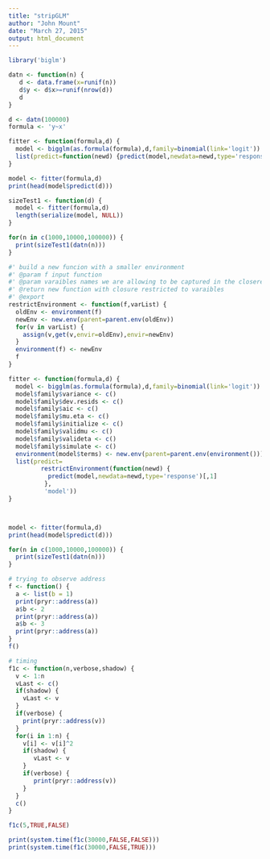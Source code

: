 ```yaml
---
title: "stripGLM"
author: "John Mount"
date: "March 27, 2015"
output: html_document
---
```



```r
library('biglm')

datn <- function(n) {
   d <- data.frame(x=runif(n))
   d$y <- d$x>=runif(nrow(d))
   d
}

d <- datn(100000)
formula <- 'y~x'

fitter <- function(formula,d) {
  model <- bigglm(as.formula(formula),d,family=binomial(link='logit'))
  list(predict=function(newd) {predict(model,newdata=newd,type='response')[,1]})
}

model <- fitter(formula,d)
print(head(model$predict(d)))

sizeTest1 <- function(d) {
  model <- fitter(formula,d)
  length(serialize(model, NULL))
}

for(n in c(1000,10000,100000)) {
  print(sizeTest1(datn(n)))
}

#' build a new funcion with a smaller environment
#' @param f input function
#' @param varaibles names we are allowing to be captured in the closere
#' @return new function with closure restricted to varaibles
#' @export
restrictEnvironment <- function(f,varList) {
  oldEnv <- environment(f)
  newEnv <- new.env(parent=parent.env(oldEnv))
  for(v in varList) {
    assign(v,get(v,envir=oldEnv),envir=newEnv)
  }
  environment(f) <- newEnv
  f
}

fitter <- function(formula,d) {
  model <- bigglm(as.formula(formula),d,family=binomial(link='logit'))
  model$family$variance <- c()
  model$family$dev.resids <- c()
  model$family$aic <- c()
  model$family$mu.eta <- c()
  model$family$initialize <- c()
  model$family$validmu <- c()
  model$family$valideta <- c()
  model$family$simulate <- c()
  environment(model$terms) <- new.env(parent=parent.env(environment()))
  list(predict=
         restrictEnvironment(function(newd) {
           predict(model,newdata=newd,type='response')[,1]
          },
          'model'))
}



model <- fitter(formula,d)
print(head(model$predict(d)))

for(n in c(1000,10000,100000)) {
  print(sizeTest1(datn(n)))
}
```

```r
# trying to observe address
f <- function() {
  a <- list(b = 1)
  print(pryr::address(a))
  a$b <- 2
  print(pryr::address(a))
  a$b <- 3
  print(pryr::address(a))
}
f()

# timing
f1c <- function(n,verbose,shadow) {
  v <- 1:n
  vLast <- c()
  if(shadow) {
    vLast <- v
  }
  if(verbose) {
    print(pryr::address(v))
  }
  for(i in 1:n) {
    v[i] <- v[i]^2
    if(shadow) {
       vLast <- v
    }
    if(verbose) {
       print(pryr::address(v))
    }
  }
  c()
}

f1c(5,TRUE,FALSE)

print(system.time(f1c(30000,FALSE,FALSE)))
print(system.time(f1c(30000,FALSE,TRUE)))
```

